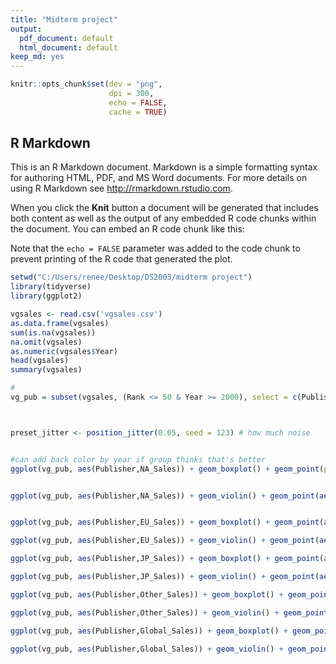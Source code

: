 ---
title: "Midterm project"
output:
  pdf_document: default
  html_document: default
keep_md: yes
---

```{r setup, include=FALSE}
knitr::opts_chunk$set(dev = "png",
                      dpi = 300,
                      echo = FALSE,
                      cache = TRUE)
```

## R Markdown

This is an R Markdown document. Markdown is a simple formatting syntax for authoring HTML, PDF, and MS Word documents. For more details on using R Markdown see <http://rmarkdown.rstudio.com>.

When you click the **Knit** button a document will be generated that includes both content as well as the output of any embedded R code chunks within the document. You can embed an R code chunk like this:


Note that the `echo = FALSE` parameter was added to the code chunk to prevent printing of the R code that generated the plot.
```{r}
setwd("C:/Users/renee/Desktop/DS2003/midterm project")
library(tidyverse)
library(ggplot2)
```


```{r}
vgsales <- read.csv('vgsales.csv')
as.data.frame(vgsales)
sum(is.na(vgsales))
na.omit(vgsales)
as.numeric(vgsales$Year)
head(vgsales)
summary(vgsales)
```


```{r}
#
vg_pub = subset(vgsales, (Rank <= 50 & Year >= 2000), select = c(Publisher, NA_Sales, EU_Sales, JP_Sales, Other_Sales, Global_Sales, Year))



preset_jitter <- position_jitter(0.05, seed = 123) # how much noise


#can add back color by year if group thinks that's better
ggplot(vg_pub, aes(Publisher,NA_Sales)) + geom_boxplot() + geom_point(position = preset_jitter) + theme_bw() + theme(axis.text.x = element_text(angle = 90, vjust = 0.5, hjust=1)) + labs(title="Distribution of North American Sales by Publisher for Top 50 Games by Sales",  subtitle = '2001-2015',caption = "Red line represents mean of total North American sales", y = "North American Sales (millions)") + geom_hline(aes(yintercept=mean(vg_pub$NA_Sales)), color="red", linetype="dashed")


ggplot(vg_pub, aes(Publisher,NA_Sales)) + geom_violin() + geom_point(aes(color = Year),position = preset_jitter) + theme_bw() + theme(axis.text.x = element_text(angle = 90, vjust = 0.5, hjust=1)) + labs(title="Distribution of North American Sales by Publisher for Top 50 Games by Sales",  subtitle = '2001-2015',caption = "Red line represents mean of total North American sales", y = "North American Sales (millions)") + geom_hline(aes(yintercept=mean(vg_pub$NA_Sales)), color="red", linetype="dashed")



```


```{r}
ggplot(vg_pub, aes(Publisher,EU_Sales)) + geom_boxplot() + geom_point(aes(color = Year), position = preset_jitter) + theme_bw()+ theme(axis.text.x = element_text(angle = 90, vjust = 0.5, hjust=1))+ labs(title="Distribution of European Sales by Publisher for Top 50 Games by Sales",  subtitle = '2001-2015',caption = "Red line represents mean of total European sales", y = "European Sales (millions)") + geom_hline(aes(yintercept=mean(vg_pub$EU_Sales)), color="red", linetype="dashed")

ggplot(vg_pub, aes(Publisher,EU_Sales)) + geom_violin() + geom_point(aes(color = Year), position = preset_jitter) + theme_bw() + theme(axis.text.x = element_text(angle = 90, vjust = 0.5, hjust=1))+ labs(title="Distribution of European Sales by Publisher for Top 50 Games by Sales", y = "European Sales")+ labs(title="Distribution of European Sales by Publisher for Top 50 Games by Sales",caption = "Red line represents mean of total European sales", y = "European Sales (millions)") + geom_hline(aes(yintercept=mean(vg_pub$EU_Sales)), color="red", linetype="dashed")
```


```{r}
ggplot(vg_pub, aes(Publisher,JP_Sales)) + geom_boxplot() + geom_point(aes(color = Year), position = preset_jitter) + theme_bw()+ theme(axis.text.x = element_text(angle = 90, vjust = 0.5, hjust=1)) + labs(title="Distribution of Japanese Sales by Publisher for Top 50 Games by Sales",  subtitle = '2001-2015',caption = "Red line represents mean of total Japanese sales", y = "Japanese Sales (millions)") + geom_hline(aes(yintercept=mean(vg_pub$JP_Sales)), color="red", linetype="dashed")

ggplot(vg_pub, aes(Publisher,JP_Sales)) + geom_violin() + geom_point(aes(color = Year), position = preset_jitter) + theme_bw()+ theme(axis.text.x = element_text(angle = 90, vjust = 0.5, hjust=1)) + labs(title="Distribution of Japanese Sales by Publisher for Top 50 Games by Sales",  subtitle = '2001-2015',caption = "Red line represents mean of total Japanese sales", y = "Japanese Sales (millions)") + geom_hline(aes(yintercept=mean(vg_pub$JP_Sales)), color="red", linetype="dashed") #+ geom_hline(aes(yintercept=median(vg_pub$JP_Sales)), color="red", linetype="dashed")

```



```{r}
ggplot(vg_pub, aes(Publisher,Other_Sales)) + geom_boxplot() + geom_point(aes(color = Year), position = preset_jitter) + theme_bw()+ theme(axis.text.x = element_text(angle = 90, vjust = 0.5, hjust=1)) + labs(title="Distribution of Other Sales by Publisher for Top 50 Games by Sales",  subtitle = '2001-2015',caption = "Red line represents mean of total other sales (excludes North America, Europe, and Japan)", y = "Other Sales (millions)") + geom_hline(aes(yintercept=mean(vg_pub$Other_Sales)), color="red", linetype="dashed")

ggplot(vg_pub, aes(Publisher,Other_Sales)) + geom_violin() + geom_point(aes(color = Year), position = preset_jitter) + theme_bw()+ theme(axis.text.x = element_text(angle = 90, vjust = 0.5, hjust=1)) + labs(title="Distribution of Other Sales by Publisher for Top 50 Games by Sales",  subtitle = '2001-2015',caption = "Red line represents mean of total other sales (excludes North America, Europe, and Japan)", y = "Other Sales (millions)") + geom_hline(aes(yintercept=mean(vg_pub$Other_Sales)), color="red", linetype="dashed")
```


```{r}
ggplot(vg_pub, aes(Publisher,Global_Sales)) + geom_boxplot() + geom_point(aes(color = Year), position = preset_jitter) + theme_bw()+ theme(axis.text.x = element_text(angle = 90, vjust = 0.5, hjust=1)) + labs(title="Distribution of Global Sales by Publisher for Top 50 Games by Sales",  subtitle = '2001-2015',caption = "Red line represents mean of total global sales", y = "Global Sales (millions)") + geom_hline(aes(yintercept=mean(vg_pub$Global_Sales)), color="red", linetype="dashed")

ggplot(vg_pub, aes(Publisher,Global_Sales)) + geom_violin() + geom_point(aes(color = Year), position = preset_jitter) + theme_bw()+ theme(axis.text.x = element_text(angle = 90, vjust = 0.5, hjust=1)) + labs(title="Distribution of Global Sales by Publisher for Top 50 Games by Sales",  subtitle = '2001-2015',caption = "Red line represents mean of total global sales", y = "Global Sales (millions)") + geom_hline(aes(yintercept=mean(vg_pub$Global_Sales)), color="red", linetype="dashed")
```

